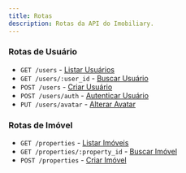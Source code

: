```yaml
---
title: Rotas
description: Rotas da API do Imobiliary.
---
```


### Rotas de Usuário
 - `GET /users` - [Listar Usuários](./rotas/usuario/listar)
 - `GET /users/:user_id` - [Buscar Usuário](./rotas/usuario/buscar)
 - `POST /users` - [Criar Usuário](./rotas/usuario/criar)
 - `POST /users/auth` - [Autenticar Usuário](./rotas/usuario/autenticar)
 - `PUT /users/avatar` - [Alterar Avatar](./rotas/usuario/alterar-avatar)

### Rotas de Imóvel
 - `GET /properties` - [Listar Imóveis](./rotas/imovel/listar)
 - `GET /properties/:property_id` - [Buscar Imóvel](./rotas/imovel/buscar)
 - `POST /properties` - [Criar Imóvel](./rotas/imovel/criar)